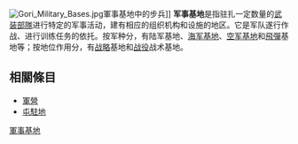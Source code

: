 {{NoteTA
|1=zh-cn:格鲁吉亚; zh-hk:格魯吉亞; zh-tw:喬治亞; zh-sg:格鲁吉亚
|G1=地名
}}

[[File:Gori_Military_Bases.jpg|thumb]]軍事基地中的步兵]]
'''军事基地'''是指驻扎一定数量的[[武装部隊|武装部隊]]进行特定的军事活动，建有相应的组织机构和设施的地区。它是军队遂行作战、进行训练任务的依托。按军种分，有陆军基地、[[海军基地|海军基地]]、[[空军基地|空军基地]]和[[飛彈|飛彈]]基地等；按地位作用分，有[[战略|战略]]基地和[[战役|战役]]战术基地。

==相關條目==
*[[軍營|軍營]]
*[[屯駐地|屯駐地]]
{{Authority control}}
{{軍事小作品}}

[[Category:軍事基地|]]